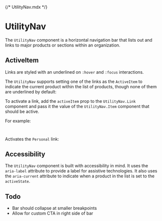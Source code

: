 {/* UtilityNav.mdx */}



<Meta of={UtilityNavStories} />

# UtilityNav

The `UtilityNav` component is a horizontal navigation bar that lists out and links to major products or sections within an organization.

## ActiveItem

Links are styled with an underlined on `:hover` and `:focus` interactions. 

The `UtilityNav` supports setting one of the links as the `ActiveItem` to indicate the current product within the list of products, though none of them are underlined by default:

<Canvas of={UtilityNavStories.Default} />

To activate a link, add the `activeItem` prop to the `UtilityNav.Link` component and pass it the value of the `UtilityNav.Item` component that should be active. 

For example:

```jsx
<UtilityNav activeItem="Personal">
```

Activates the `Personal` link:

<Canvas of={UtilityNavStories.Active} />

## Accessibility

The `UtilityNav` component is built with accessibility in mind. It uses the `aria-label` attribute to provide a label for assistive technologies. It also uses the `aria-current` attribute to indicate when a product in the list is set to the `activeState`.

## Todo

- Bar should collapse at smaller breakpoints
- Allow for custom CTA in right side of bar